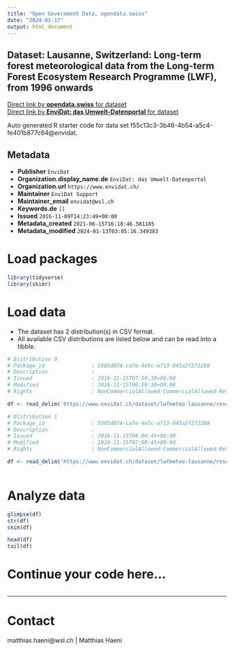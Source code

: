 ```yaml
---
title: "Open Government Data, opendata.swiss"
date: "2024-01-17"
output: html_document
---
```


## Dataset: Lausanne, Switzerland: Long-term forest meteorological data from the Long-term Forest Ecosystem Research Programme (LWF), from 1996 onwards



[Direct link by **opendata.swiss** for dataset](https://opendata.swiss/de/dataset/lausanne-switzerland-long-term-forest-meteorological-data-from-the-long-term-forest-ecosystem-r)<br>
[Direct link by **EnviDat: das Umwelt-Datenportal** for dataset](https://www.envidat.ch/#/metadata/lwfmeteo-lausanne)

Auto generated R starter code for data set f55c13c3-3b46-4b54-a5c4-fe401b877c64@envidat.

## Metadata

- **Publisher** `EnviDat`
- **Organization.display_name.de** `EnviDat: das Umwelt-Datenportal`
- **Organization.url** `https://www.envidat.ch/`
- **Maintainer** `EnviDat Support`
- **Maintainer_email** `envidat@wsl.ch`
- **Keywords.de** `[]`
- **Issued** `2016-11-09T14:23:49+00:00`
- **Metadata_created** `2021-06-15T16:18:46.581185`
- **Metadata_modified** `2024-01-13T03:05:16.349383`


# Load packages

```r

library(tidyverse)
library(skimr)

```

# Load data

-   The dataset has 2 distribution(s) in CSV format.
-   All available CSV distributions are listed below and can be read into a tibble.

```r

# Distribution 0
# Package_id               : 5505d874-ca7e-4e5c-a713-045a2f272288
# Description              : 
# Issued                   : 2016-11-15T07:59:30+00:00
# Modified                 : 2016-11-15T06:59:30+00:00
# Rights                   : NonCommercialAllowed-CommercialAllowed-ReferenceRequired

df <- read_delim('https://www.envidat.ch/dataset/lwfmeteo-lausanne/resource/64e735fc-8c3f-4b78-9313-83ede9363460')

# Distribution 1
# Package_id               : 5505d874-ca7e-4e5c-a713-045a2f272288
# Description              : 
# Issued                   : 2016-11-15T08:00:45+00:00
# Modified                 : 2016-11-15T07:00:45+00:00
# Rights                   : NonCommercialAllowed-CommercialAllowed-ReferenceRequired

df <- read_delim('https://www.envidat.ch/dataset/lwfmeteo-lausanne/resource/e4e9c7f0-6e32-496f-8f21-bb8018b89265')



```

# Analyze data

```r

glimpse(df)
str(df)
skim(df)

head(df)
tail(df)

```

# Continue your code here...

```r

```

------------------------------------------------------------------------

# Contact

matthias.haeni@wsl.ch | Matthias Haeni
